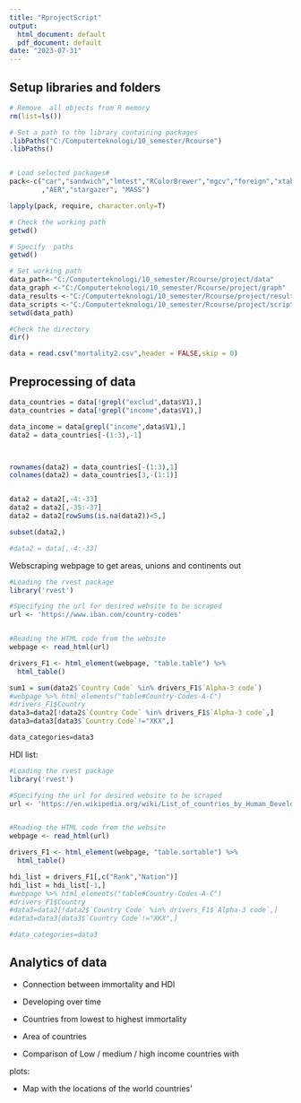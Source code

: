 ```yaml
---
title: "RprojectScript"
output:
  html_document: default
  pdf_document: default
date: "2023-07-31"
---
```


## Setup libraries and folders

```r
# Remove  all objects from R memory 
rm(list=ls())  

# Set a path to the library containing packages
.libPaths("C:/Computerteknologi/10_semester/Rcourse")
.libPaths()


# Load selected packages# 
pack<-c("car","sandwich","lmtest","RColorBrewer","mgcv","foreign","xtable"
        ,"AER","stargazer", "MASS")

lapply(pack, require, character.only=T)

# Check the working path
getwd()

# Specify  paths
getwd()

# Set working path
data_path<-"C:/Computerteknologi/10_semester/Rcourse/project/data"
data_graph <-"C:/Computerteknologi/10_semester/Rcourse/project/graph"
data_results <-"C:/Computerteknologi/10_semester/Rcourse/project/result"
data_scripts <-"C:/Computerteknologi/10_semester/Rcourse/project/script"
setwd(data_path)

#Check the directory
dir()

data = read.csv("mortality2.csv",header = FALSE,skip = 0)


```

## Preprocessing of data

```r

data_countries = data[!grepl("exclud",data$V1),]
data_countries = data[!grepl("income",data$V1),]

data_income = data[grepl("income",data$V1),]
data2 = data_countries[-(1:3),-1]



rownames(data2) = data_countries[-(1:3),1]
colnames(data2) = data_countries[3,-(1:1)] 


data2 = data2[,-4:-33]
data2 = data2[,-35:-37]
data2 = data2[rowSums(is.na(data2))<5,]

subset(data2,)

#data2 = data[,-4:-33]

```

Webscraping webpage to get areas, unions and continents out

```r
#Loading the rvest package
library('rvest')

#Specifying the url for desired website to be scraped
url <- 'https://www.iban.com/country-codes'


#Reading the HTML code from the website
webpage <- read_html(url)

drivers_F1 <- html_element(webpage, "table.table") %>%
  html_table()

sum1 = sum(data2$`Country Code` %in% drivers_F1$`Alpha-3 code`)
#webpage %>% html_elements("table#Country-Codes-A-C")
#drivers_F1$Country
data3=data2[!data2$`Country Code` %in% drivers_F1$`Alpha-3 code`,]
data3=data3[data3$`Country Code`!="XKX",]

data_categories=data3

```

HDI list:

```r
#Loading the rvest package
library('rvest')

#Specifying the url for desired website to be scraped
url <- 'https://en.wikipedia.org/wiki/List_of_countries_by_Human_Development_Index'


#Reading the HTML code from the website
webpage <- read_html(url)

drivers_F1 <- html_element(webpage, "table.sortable") %>%
  html_table()

hdi_list = drivers_F1[,c("Rank","Nation")]
hdi_list = hdi_list[-1,]
#webpage %>% html_elements("table#Country-Codes-A-C")
#drivers_F1$Country
#data3=data2[!data2$`Country Code` %in% drivers_F1$`Alpha-3 code`,]
#data3=data3[data3$`Country Code`!="XKX",]

#data_categories=data3
```

## Analytics of data

-   Connection between immortality and HDI

-   Developing over time

-   Countries from lowest to highest immortality

-    Area of countries

-   Comparison of Low / medium / high income countries with

plots:

-   Map with the locations of the world countries'
